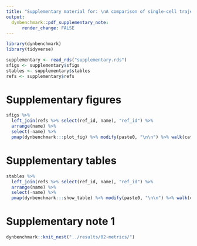 ```yaml
---
title: "Supplementary material for: \nA comparison of single-cell trajectory inference methods"
output: 
  dynbenchmark::pdf_supplementary_note:
      render_change: FALSE
---
```


```r
library(dynbenchmark)
library(tidyverse)
```

```r
supplementary <- read_rds("supplementary.rds")
sfigs <- supplementary$sfigs
stables <- supplementary$stables
refs <- supplementary$refs
```

# Supplementary figures
```r
sfigs %>% 
  left_join(refs %>% select(ref_id, name), "ref_id") %>% 
  arrange(name) %>% 
  select(-name) %>% 
  pmap(dynbenchmark:::plot_fig) %>% modify(paste0, "\n\n") %>% walk(cat)
```

\clearpage

# Supplementary tables

```r
stables %>% 
  left_join(refs %>% select(ref_id, name), "ref_id") %>% 
  arrange(name) %>% 
  select(-name) %>% 
  pmap(dynbenchmark:::show_table) %>% modify(paste0, "\n\n") %>% walk(cat)
```

\clearpage

# Supplementary note 1

```r
dynbenchmark::knit_nest("../results/02-metrics/")
```
